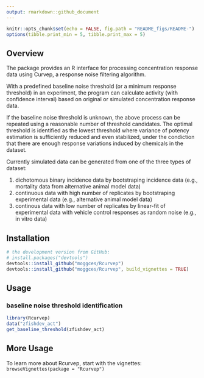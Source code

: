 ```yaml
---
output: rmarkdown::github_document
---
```


```r
knitr::opts_chunk$set(echo = FALSE, fig.path = "README_figs/README-")
options(tibble.print_min = 5, tibble.print_max = 5)
```

## Overview

The package provides an R interface for processing concentration response data
using Curvep, a response noise filtering algorithm.

With a predefined baseline noise threshold (or a minimum response threshold) in an experiment, the program can calculate activity (with confidence interval) based on original or simulated concentration response data.

If the baseline noise threshold is unknown, the above process can be repeated using a reasonable number of threshold candidates. The optimal threshold is identified as the lowest threshold where variance of potency estimation is sufficiently reduced and even stabilized, under the condiction that there are enough response variations induced by chemicals in the dataset.

Currently simulated data can be generated from one of the three types of dataset:

1. dichotomous binary incidence data by bootstraping incidence data (e.g., mortality data from alternative animal model data)
2. continuous data with high number of replicates by bootstraping experimental data (e.g., alternative animal model data)
3. continous data with low number of replicates by linear-fit of experimental data with vehicle control responses as random noise (e.g., in vitro data)


## Installation

```r
# the development version from GitHub:
# install.packages("devtools")
devtools::install_github("moggces/Rcurvep")
devtools::install_github("moggces/Rcurvep", build_vignettes = TRUE)
```

## Usage

### baseline noise threshold identification

```r
library(Rcurvep)
data("zfishdev_act")
get_baseline_threshold(zfishdev_act)
```

## More Usage

To learn more about Rcurvep, start with the vignettes:
`browseVignettes(package = "Rcurvep")`

